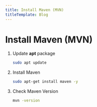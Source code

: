 ```yaml
---
title: Install Maven (MVN)
titleTemplate: Blog
---
```



# Install Maven (MVN)

1. Update **apt** package

   ```bash
   sudo apt update
   ```

2. Install Maven

   ```bash
   sudo apt-get install maven -y
   ```

3. Check Maven Version
   ```bash
   mvn -version
   ```

<Comments />